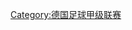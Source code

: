 {{Catnav|頁面分類|...|德國足球|德國足球賽事|德国足球甲级联赛}}
{{Catnav|頁面分類|...|各國足球賽事|德國足球賽事|德国足球甲级联赛}}

[[Category:德国足球甲级联赛|Category:德国足球甲级联赛]]